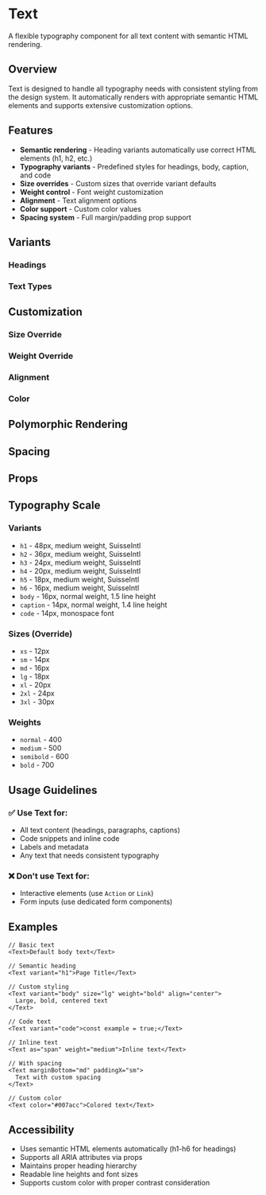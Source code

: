
<Meta of={TextStories} />

# Text

A flexible typography component for all text content with semantic HTML rendering.

## Overview

Text is designed to handle all typography needs with consistent styling from the design system. It automatically renders with appropriate semantic HTML elements and supports extensive customization options.

## Features

- **Semantic rendering** - Heading variants automatically use correct HTML elements (h1, h2, etc.)
- **Typography variants** - Predefined styles for headings, body, caption, and code
- **Size overrides** - Custom sizes that override variant defaults
- **Weight control** - Font weight customization
- **Alignment** - Text alignment options
- **Color support** - Custom color values
- **Spacing system** - Full margin/padding prop support

## Variants

### Headings

<Canvas of={TextStories.Heading1} />
<Canvas of={TextStories.Heading2} />
<Canvas of={TextStories.Heading3} />

### Text Types

<Canvas of={TextStories.Body} />
<Canvas of={TextStories.Caption} />
<Canvas of={TextStories.Code} />

## Customization

### Size Override

<Canvas of={TextStories.CustomSize} />

### Weight Override

<Canvas of={TextStories.CustomWeight} />

### Alignment

<Canvas of={TextStories.CenteredText} />

### Color

<Canvas of={TextStories.ColoredText} />

## Polymorphic Rendering

<Canvas of={TextStories.PolymorphicSpan} />
<Canvas of={TextStories.SemanticHeading} />

## Spacing

<Canvas of={TextStories.WithSpacing} />

## Props

<ArgTypes of={TextStories} />

## Typography Scale

### Variants
- `h1` - 48px, medium weight, SuisseIntl
- `h2` - 36px, medium weight, SuisseIntl  
- `h3` - 24px, medium weight, SuisseIntl
- `h4` - 20px, medium weight, SuisseIntl
- `h5` - 18px, medium weight, SuisseIntl
- `h6` - 16px, medium weight, SuisseIntl
- `body` - 16px, normal weight, 1.5 line height
- `caption` - 14px, normal weight, 1.4 line height
- `code` - 14px, monospace font

### Sizes (Override)
- `xs` - 12px
- `sm` - 14px
- `md` - 16px
- `lg` - 18px
- `xl` - 20px
- `2xl` - 24px
- `3xl` - 30px

### Weights
- `normal` - 400
- `medium` - 500
- `semibold` - 600
- `bold` - 700

## Usage Guidelines

### ✅ Use Text for:
- All text content (headings, paragraphs, captions)
- Code snippets and inline code
- Labels and metadata
- Any text that needs consistent typography

### ❌ Don't use Text for:
- Interactive elements (use `Action` or `Link`)
- Form inputs (use dedicated form components)

## Examples

```tsx
// Basic text
<Text>Default body text</Text>

// Semantic heading
<Text variant="h1">Page Title</Text>

// Custom styling
<Text variant="body" size="lg" weight="bold" align="center">
  Large, bold, centered text
</Text>

// Code text
<Text variant="code">const example = true;</Text>

// Inline text
<Text as="span" weight="medium">Inline text</Text>

// With spacing
<Text marginBottom="md" paddingX="sm">
  Text with custom spacing
</Text>

// Custom color
<Text color="#007acc">Colored text</Text>
```

## Accessibility

- Uses semantic HTML elements automatically (h1-h6 for headings)
- Supports all ARIA attributes via props
- Maintains proper heading hierarchy
- Readable line heights and font sizes
- Supports custom color with proper contrast consideration